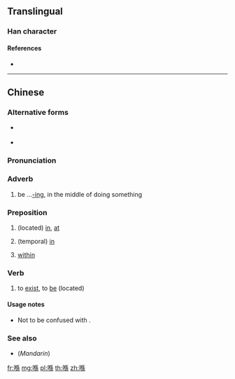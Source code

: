 ==Translingual==

===Han character===
{{Han char|rn=30|rad=口|as=09|sn=12|four=|canj=ROHF|ids=⿰口係}}

====References====
* {{Han ref|kx=0201.121|hdz=10657.021|uh=55BA|ud=21946}}

----

==Chinese==
{{zh-forms}}

===Alternative forms===
* {{qualifier|non-standard}} {{zh-l|*o係}}
* {{zh-l|匸|tr=-}}

===Pronunciation===
{{zh-pron
|c=hai2
|cat=adv,prep,v
}}

===Adverb===
{{zh-adv}}

# {{label|zh|Cantonese}} be ...[[-ing]], in the middle of doing something {{gloss|indicating an action in progress}}

===Preposition===
{{zh-prep}}

# {{label|zh|Cantonese}} (located) [[in]], [[at]]
#: {{zh-x|喺 架 車 入便|inside the car|C}}
# {{label|zh|Cantonese}} (temporal) [[in]]
#: {{zh-x|喺 @2012|in 2012|C}}
# {{label|zh|Cantonese}} [[within]]
#: {{zh-x|喺 中文|within the Chinese language/in the Chinese language|C}}

===Verb===
{{zh-verb}}

# {{label|zh|Cantonese}} to [[exist]], to [[be]] (located)
#: {{zh-x|我 而家 喺 香港。|I am in Hong Kong now.|C-GZ|tr=ngo5 ji4 gaa1 '''hai2''' hoeng1 gong2.}}

====Usage notes====
* Not to be confused with {{zh-l|係|hai6|is}}.

===See also===
* (''Mandarin'') {{zh-l|在}}

[[fr:喺]]
[[mg:喺]]
[[pl:喺]]
[[th:喺]]
[[zh:喺]]